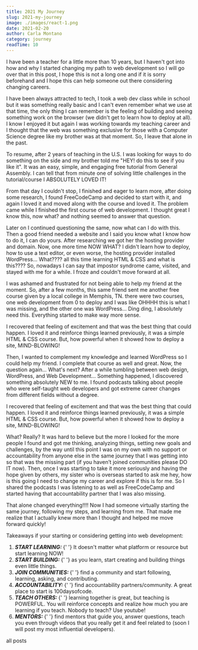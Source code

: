 ```yaml
---
title: 2021 My Journey
slug: 2021-my-journey
image: ./images/react-1.png
date: 2021-02-20
author: Carla Montano
category: journey
readTime: 10
---
```



I have been a teacher for a little more than 10 years, but I haven't got into how and why I started changing my path to web development so I will go over that in this post, I hope this is not a long one and if it is sorry beforehand and I hope this can help someone out there considering changing careers.

I have been always attracted to tech, I took a web dev class while in school but it was something really basic and I can't even remember what we use at that time, the only thing I can remember is the feeling of building and seeing something work on the browser (we didn't get to learn how to deploy at all). I know I enjoyed it but again I was working towards my teaching career and I thought that the web was something exclusive for those with a Computer Science degree like my brother was at that moment. So, I leave that alone in the past.

To resume, after 2 years of teaching in the U.S. I was looking for ways to do something on the side and my brother told me "HEY! do this to see if you like it". It was an easy, simple, and engaging free tutorial from General Assembly. I can tell that from minute one of solving little challenges in the tutorial/course I ABSOLUTELY LOVED IT!

From that day I couldn't stop, I finished and eager to learn more, after doing some research, I found FreeCodeCamp and decided to start with it, and again I loved it and moved along with the course and loved it. The problem came while I finished the first course of web development. I thought great I know this, now what? and nothing seemed to answer that question.

Later on I continued questioning the same, now what can I do with this. Then a good friend needed a website and I said you know what I know how to do it, I can do yours. After researching we got her the hosting provider and domain. Now, one more time NOW WHAT? I didn't learn how to deploy, how to use a text editor, or even worse, the hosting provider installed WordPress... What???? all this time learning HTML & CSS and what is this???? So, nowadays I can say that impostor syndrome came, visited, and stayed with me for a while. I froze and couldn't move forward at all.

I was ashamed and frustrated for not being able to help my friend at the moment. So, after a few months, this same friend sent me another free course given by a local college in Memphis, TN. there were two courses, one web development from 0 to deploy and I was like OHHHH this is what I was missing, and the other one was WordPress... Ding ding, I absolutely need this. Everything started to make way more sense.

I recovered that feeling of excitement and that was the best thing that could happen. I loved it and reinforce things learned previously, it was a simple HTML & CSS course. But, how powerful when it showed how to deploy a site, MIND-BLOWING!

Then, I wanted to complement my knowledge and learned WordPress so I could help my friend. I complete that course as well and great. Now, the question again... What's next? After a while tumbling between web design, WordPress, and Web Development... Something happened, I discovered something absolutely NEW to me. I found podcasts talking about people who were self-taught web developers and got extreme career changes from different fields without a degree.

I recovered that feeling of excitement and that was the best thing that could happen. I loved it and reinforce things learned previously, it was a simple HTML & CSS course. But, how powerful when it showed how to deploy a site, MIND-BLOWING!

What? Really? It was hard to believe but the more I looked for the more people I found and got me thinking, analyzing things, setting new goals and challenges, by the way until this point I was on my own with no support or accountability from anyone else in the same journey that I was getting into so that was the missing part (if you haven’t joined communities please DO IT now). Then, once I was starting to take it more seriously and having the hope given by others, my sister who is overseas started to ask me hey, how is this going I need to change my career and explore if this is for me. So I shared the podcasts I was listening to as well as FreeCodeCamp and started having that accountability partner that I was also missing.

That alone changed everything!!!! Now I had someone virtually starting the same journey, following my steps, and learning from me. That made me realize that I actually knew more than I thought and helped me move forward quickly!

Takeaways if your starting or considering getting into web development:

<ol>
  <li>
    <b>
      <em>START LEARNING:</em>
    </b>{' '}
    It doesn't matter what platform or resource but start learning NOW!
  </li>
  <li>
    <b>
      <em>START BUILDING:</em>
    </b>{' '}
    as you learn, start creating and building things even little things.
  </li>
  <li>
    <b>
      <em>JOIN COMMUNITIES:</em>
    </b>{' '}
    find a community and start following, learning, asking, and contributing.
  </li>
  <li>
    <b>
      <em>ACCOUNTABILITY:</em>
    </b>{' '}
    find accountability partners/community. A great place to start is
    100daysofcode.
  </li>
  <li>
    <b>
      <em>TEACH OTHERS:</em>
    </b>{' '}
    learning together is great, but teaching is POWERFUL. You will reinforce
    concepts and realize how much you are learning if you teach. Nobody to
    teach? Use youtube!
  </li>
  <li>
    <b>
      <em>MENTORS:</em>
    </b>{' '}
    find mentors that guide you, answer questions, teach you even through videos
    that you really get it and feel related to (soon I will post my most
    influential developers).
  </li>
</ol>

<Link to="/posts" className="btn center-btn">
  all posts
</Link>
